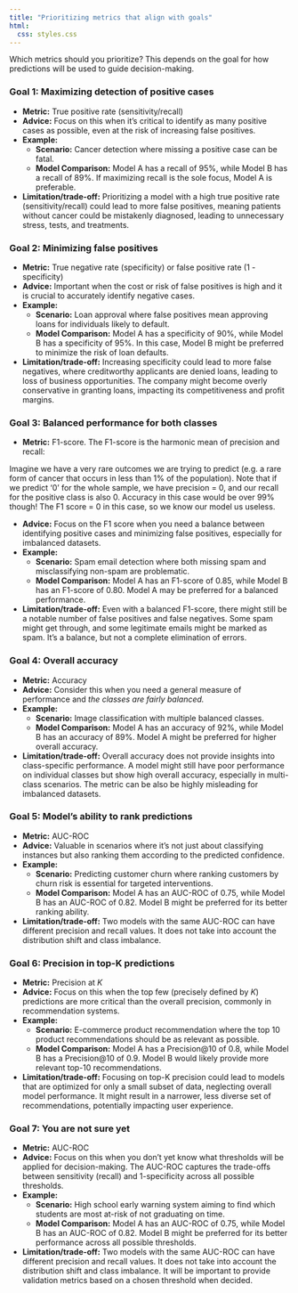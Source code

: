 ```yaml
---
title: "Prioritizing metrics that align with goals"
html:
  css: styles.css
---
```


Which metrics should you prioritize? This depends on the goal for how predictions will be used to guide decision-making.

### Goal 1: Maximizing detection of positive cases

-   **Metric:** True positive rate (sensitivity/recall)
-   **Advice:** Focus on this when it's critical to identify as many positive cases as possible, even at the risk of increasing false positives.
-   **Example:**
    -   **Scenario:** Cancer detection where missing a positive case can be fatal.
    -   **Model Comparison:** Model A has a recall of 95%, while Model B has a recall of 89%. If maximizing recall is the sole focus, Model A is preferable.
-   **Limitation/trade-off:** Prioritizing a model with a high true positive rate (sensitivity/recall) could lead to more false positives, meaning patients without cancer could be mistakenly diagnosed, leading to unnecessary stress, tests, and treatments.


### Goal 2: Minimizing false positives

-   **Metric:** True negative rate (specificity) or false positive rate (1 - specificity)
-   **Advice:** Important when the cost or risk of false positives is high and it is crucial to accurately identify negative cases.
-   **Example:**
    -   **Scenario:** Loan approval where false positives mean approving loans for individuals likely to default.
    -   **Model Comparison:** Model A has a specificity of 90%, while Model B has a specificity of 95%. In this case, Model B might be preferred to minimize the risk of loan defaults.
    
-   **Limitation/trade-off:** Increasing specificity could lead to more false negatives, where creditworthy applicants are denied loans, leading to loss of business opportunities. The company might become overly conservative in granting loans, impacting its competitiveness and profit margins.

### Goal 3: Balanced performance for both classes

-   **Metric:** F1-score. The F1-score is the harmonic mean of precision and recall:

```{=tex}
\begin{equation}
F_1 = 2\frac{precision*recall}{precision + recall} = 2\frac{PPV * TPR}{PPV + TPR}
\end{equation}
```
Imagine we have a very rare outcomes we are trying to predict (e.g. a rare form of cancer that occurs in less than 1% of the population). Note that if we predict '0' for the whole sample, we have precision = 0, and our recall for the positive class is also 0. Accuracy in this case would be over 99% though! The F1 score = 0 in this case, so we know our model us useless.

-   **Advice:** Focus on the F1 score when you need a balance between identifying positive cases and minimizing false positives, especially for imbalanced datasets.
-   **Example:**
    -   **Scenario:** Spam email detection where both missing spam and misclassifying non-spam are problematic.
    -   **Model Comparison:** Model A has an F1-score of 0.85, while Model B has an F1-score of 0.80. Model A may be preferred for a balanced performance.
    
-   **Limitation/trade-off:** Even with a balanced F1-score, there might still be a notable number of false positives and false negatives. Some spam might get through, and some legitimate emails might be marked as spam.
It’s a balance, but not a complete elimination of errors.

### Goal 4: Overall accuracy

-   **Metric:** Accuracy
-   **Advice:** Consider this when you need a general measure of performance and *the classes are fairly balanced.*
-   **Example:**
    -   **Scenario:** Image classification with multiple balanced classes.
    -   **Model Comparison:** Model A has an accuracy of 92%, while Model B has an accuracy of 89%. Model A might be preferred for higher overall accuracy.
-   **Limitation/trade-off:** Overall accuracy does not provide insights into class-specific performance. A model might still have poor performance on individual classes but show high overall accuracy, especially in multi-class scenarios. The metric can be also be highly misleading for imbalanced datasets.

### Goal 5: Model's ability to rank predictions

-   **Metric:** AUC-ROC
-   **Advice:** Valuable in scenarios where it's not just about classifying instances but also ranking them according to the predicted confidence.
-   **Example:**
    -   **Scenario:** Predicting customer churn where ranking customers by churn risk is essential for targeted interventions.
    -   **Model Comparison:** Model A has an AUC-ROC of 0.75, while Model B has an AUC-ROC of 0.82. Model B might be preferred for its better ranking ability.
-   **Limitation/trade-off:** Two models with the same AUC-ROC can have different precision and recall values.
It does not take into account the distribution shift and class imbalance.

### Goal 6: Precision in top-K predictions

-   **Metric:** Precision at $K$
-   **Advice:** Focus on this when the top few (precisely defined by $K$) predictions are more critical than the overall precision, commonly in recommendation systems.
-   **Example:**
    -   **Scenario:** E-commerce product recommendation where the top 10 product recommendations should be as relevant as possible.
    -   **Model Comparison:** Model A has a Precision\@10 of 0.8, while Model B has a Precision\@10 of 0.9. Model B would likely provide more relevant top-10 recommendations.
-   **Limitation/trade-off:** Focusing on top-K precision could lead to models that are optimized for only a small subset of data, neglecting overall model performance. It might result in a narrower, less diverse set of recommendations, potentially impacting user experience.

### Goal 7: You are not sure yet

-   **Metric:** AUC-ROC
-   **Advice:** Focus on this when you don't yet know what thresholds will be applied for decision-making. The AUC-ROC captures the trade-offs between sensitivity (recall) and 1-specificity across all possible thresholds.
-   **Example:**
    -   **Scenario:** High school early warning system aiming to find which students are most at-risk of not graduating on time.
    -   **Model Comparison:** Model A has an AUC-ROC of 0.75, while Model B has an AUC-ROC of 0.82. Model B might be preferred for its better performance across all possible thresholds.
-   **Limitation/trade-off:** Two models with the same AUC-ROC can have different precision and recall values.
It does not take into account the distribution shift and class imbalance. It will be important to provide validation metrics based on a chosen threshold when decided. 

